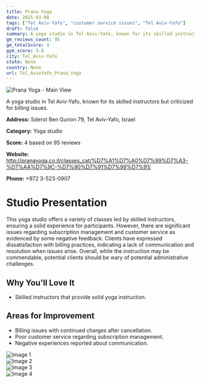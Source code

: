 ```yaml
---
title: Prana Yoga
date: 2025-03-08
tags: ["Tel Aviv-Yafo", "customer service issues", "Tel Aviv-Yafo"]  
draft: false
summary: A yoga studio in Tel Aviv-Yafo, known for its skilled instructors but criticized for billing issues.
gm_reviews_count: 95
gm_totalScore: 4
gym_score: 3.8
city: Tel_Aviv-Yafo
state: None
country: None
url: Tel_AvivYafo_Prana_Yoga
---
```


<div className="aspect-[16/9] relative my-8">
  <img 
    src="https://lh5.googleusercontent.com/p/AF1QipN8WAmA-OntEreXF2yfyuufNeMrwEyXLni00cVo=w1920-h1080-k-no"
    alt="Prana Yoga - Main View"
    className="object-cover absolute inset-0 w-full h-full rounded-lg"
  />
</div>

A yoga studio in Tel Aviv-Yafo, known for its skilled instructors but criticized for billing issues.

**Address:** Sderot Ben Gurion 79, Tel Aviv-Yafo, Israel

**Category:** Yoga studio

**Score:** 4 based on 95 reviews

**Website:** http://pranayoga.co.il/classes_cat/%D7%A1%D7%A0%D7%99%D7%A3-%D7%AA%D7%9C-%D7%90%D7%91%D7%99%D7%91/

**Phone:** +972 3-523-0907

# Studio Presentation

This yoga studio offers a variety of classes led by skilled instructors, ensuring a solid experience for participants. However, there are significant issues regarding subscription management and customer service as evidenced by some negative feedback. Clients have expressed dissatisfaction with billing practices, indicating a lack of communication and resolution when issues arise. Overall, while the instruction may be commendable, potential clients should be wary of potential administrative challenges.



## Why You'll Love It

- Skilled instructors that provide solid yoga instruction.

## Areas for Improvement

- Billing issues with continued charges after cancellation.
- Poor customer service regarding subscription management.
- Negative experiences reported about communication.

<div className="grid grid-cols-1 xl:grid-cols-2 gap-4 my-8">
<div className="aspect-[4/3] relative"><img src="https://lh5.googleusercontent.com/p/AF1QipOZGLF6EpWcLa2Ohvl3AjyjXaCCNinmb-ZsNz0f=w1920-h1080-k-no" alt="Image 1" className="object-cover absolute inset-0 w-full h-full rounded-lg" /></div>
<div className="aspect-[4/3] relative"><img src="https://lh5.googleusercontent.com/p/AF1QipOKJ0h1DxSyDwhWZ4OJeAIn56XvQkcTiGW8RyqL=w1920-h1080-k-no" alt="Image 2" className="object-cover absolute inset-0 w-full h-full rounded-lg" /></div>
<div className="aspect-[4/3] relative"><img src="https://lh5.googleusercontent.com/p/AF1QipNl_dk-1fYXir37ocnxVrKusumZD_QPYgrM7R0N=w1920-h1080-k-no" alt="Image 3" className="object-cover absolute inset-0 w-full h-full rounded-lg" /></div>
<div className="aspect-[4/3] relative"><img src="https://lh5.googleusercontent.com/p/AF1QipOAxVqswBiWeGmoYrfkRwkI6TwRp53t5nvqUJBS=w1920-h1080-k-no" alt="Image 4" className="object-cover absolute inset-0 w-full h-full rounded-lg" /></div>
</div>